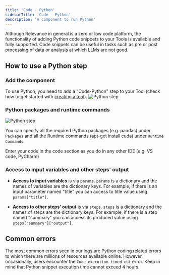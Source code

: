 ```yaml
---
title: 'Code - Python'
sidebarTitle: 'Code - Python'
description: 'A component to run Python'
---
```


Although Relevance in general is a zero or low code platform, the functionality of adding Python code snippets to your Tools is 
available and fully supported.
Code snippets can be useful in tasks such as pre or post processing of data or analysis at which LLMs are not good.

## How to use a Python step

### Add the component
To use Python, you need to add a "Code-Python" step to your Tool (check how to get started with 
[creating a tool](/build-custom-tools/tool-steps/getting_started)).
![Python step](/images/build-custom-tools/tool-step/python-code-get-started.png)

### Python packages and runtime commands

![Python step](/images/build-custom-tools/tool-step/python-code-fields.png)

You can specify all the required Python packages (e.g. pandas) under `Packages` and all the 
Runtime commands (apt-get install cuda) under `Runtime Commands`.

Enter your code in the code section as you do in any other IDE (e.g. VS code, PyCharm)


### Access to input variables and other steps' output
* **Access to input variables** is via `params`. `params` is a dictionary and the names of variables are the dictionary keys. For example, 
if there is an input parameter named "title" you can access to title value using `params["title"]`.

* **Access to other steps' output** is via `steps`. `steps` is a dictionary and the names of steps are the dictionary keys. For example, 
if there is a step named "summary" you can access its produced value using `steps["summary"]["output"]`.

<Snippet file="components/tools/step-general.mdx" />

## Common errors
The most common errors seen in our logs are Python coding related errors to which there are millions of resources available online.
However, occasionally, users encounter the `Code execution timed out` error. Keep in mind that Python snippet execution time
cannot exceed 4 hours.

